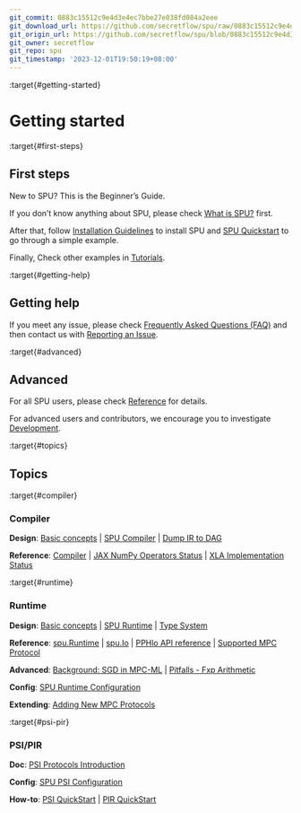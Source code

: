 ```yaml
---
git_commit: 0883c15512c9e4d3e4ec7bbe27e038fd084a2eee
git_download_url: https://github.com/secretflow/spu/raw/0883c15512c9e4d3e4ec7bbe27e038fd084a2eee/docs/getting_started/index.rst
git_origin_url: https://github.com/secretflow/spu/blob/0883c15512c9e4d3e4ec7bbe27e038fd084a2eee/docs/getting_started/index.rst
git_owner: secretflow
git_repo: spu
git_timestamp: '2023-12-01T19:50:19+08:00'
---
```


:target{#getting-started}

# <Target id="id1" />Getting started

:target{#first-steps}

## First steps

New to SPU? This is the Beginner’s Guide.

If you don’t know anything about SPU, please check [What is SPU?](introduction.mdx#what-is-spu) first.

After that, follow [Installation Guidelines](install.mdx#installation-guidelines) to install SPU and [SPU Quickstart](../tutorials/quick_start.mdx) to go through a simple example.

Finally, Check other examples in [Tutorials](../tutorials/index.mdx).

:target{#getting-help}

## Getting help

If you meet any issue, please check [Frequently Asked Questions (FAQ)](faq.mdx#frequently-asked-questions-faq) and then contact us with [Reporting an Issue](issue.mdx).

:target{#advanced}

## Advanced

For all SPU users, please check [Reference](../reference/index.mdx) for details.

For advanced users and contributors, we encourage you to investigate [Development](../development/index.mdx).

:target{#topics}

## Topics

:target{#compiler}

### Compiler

<strong>Design</strong>: [Basic concepts](../development/basic_concepts.mdx) | [SPU Compiler](../development/compiler.mdx) | [Dump IR to DAG](../development/ir_dump.mdx)

<strong>Reference</strong>: [Compiler](../reference/py_api.mdx#compiler) | [JAX NumPy Operators Status](../reference/np_op_status.mdx) | [XLA Implementation Status](../reference/xla_status.mdx)

:target{#runtime}

### Runtime

<strong>Design</strong>: [Basic concepts](../development/basic_concepts.mdx) | [SPU Runtime](../development/runtime.mdx) | [Type System](../development/type_system.mdx)

<strong>Reference</strong>: [spu.Runtime](../reference/py_api.mdx#spu.Runtime) | [spu.Io](../reference/py_api.mdx#spu.Io) | [PPHlo API reference](../reference/pphlo_doc.mdx) | [Supported MPC Protocol](../reference/mpc_status.mdx)

<strong>Advanced</strong>: [Background: SGD in MPC-ML](../development/policy_sgd_insight.mdx) | [Pitfalls - Fxp Arithmetic](../development/fxp.mdx)

<strong>Config</strong>: [SPU Runtime Configuration](../reference/runtime_config.mdx)

<strong>Extending</strong>: [Adding New MPC Protocols](../development/add_protocols.mdx)

:target{#psi-pir}

### PSI/PIR

<strong>Doc</strong>: [PSI Protocols Introduction](../development/psi_protocol_intro.mdx)

<strong>Config</strong>: [SPU PSI Configuration](../reference/psi_config.mdx)

<strong>How-to</strong>: [PSI QuickStart](../tutorials/psi.mdx) | [PIR QuickStart](../tutorials/pir.mdx)

<TableOfContents />
